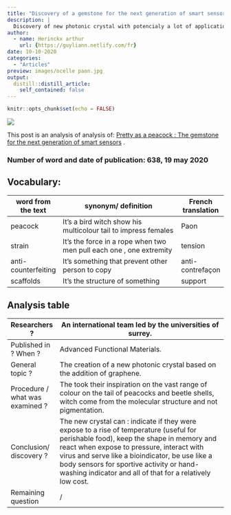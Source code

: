 ```yaml
---
title: "Discovery of a gemstone for the next generation of smart sensors."
description: |
  Discovery of new photonic crystal with potencialy a lot of applications in our current life.
author:
  - name: Herinckx arthur
    url: {https://guyliann.netlify.com/fr}
date: 10-10-2020
categories:
  - "Articles"
preview: images/ocelle paon.jpg
output:
  distill::distill_article:
    self_contained: false
---
```


```r
knitr::opts_chunk$set(echo = FALSE)
```


![](images/graphene.jpg)

This post is an analysis of analysis of: [Pretty as a peacock : The gemstone for the next generation of smart sensors](https://www.surrey.ac.uk/news/pretty-peacock-gemstone-next-generation-smart-sensors) . 

### Number of word and date of publication: 638, 19 may 2020

## Vocabulary: 
| word from the text   | synonym/ definition                                                  | French translation |
| -------------------- | -------------------------------------------------------------------- | ------------------ |
| peacock              | It’s a bird witch show his multicolour tail to impress females       | Paon               |
| strain               | It’s the force in a rope when two men pull each one , one extremity  | tension            |
| anti-counterfeiting  | It’s something that prevent other person to copy                     | anti-contrefaçon   |
| scaffolds            | It’s the structure of something                                      | support            |

## Analysis table

| Researchers ?                | An international team led by the universities of surrey.                                                                                                                                                                                                                                                                                        |
| ---------------------------- | ---------------------------------------------------------------------------------------------------------------------------------------------------------------------------------------------------------------------------------------------------------------------------------------------------------------------------------------------- |
| Published in ? When ?        | Advanced Functional Materials.                                                                                                                                                                                                                                                                                                                  |
| General topic ?                | The creation of a new photonic crystal based on the addition of graphene.                                                                                                                                                                                                                                                                       |
| Procedure / what was examined ? | The took their inspiration on the vast range of colour on the tail of peacocks and beetle shells, witch come from the molecular structure and not pigmentation.                                                                                                                                                                                 |
| Conclusion/ discovery ?        | The new crystal can : indicate if they were expose to a rise of temperature (useful for perishable food), keep the shape in memory and react when expose to pressure, interact with virus and serve like a bioindicator, be use like a body sensors for sportive activity or hand-washing indicator and all of that for a relatively low cost. |
| Remaining question           | /                                                                                                                                                                                                                                                                                                                                              |
